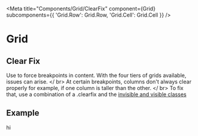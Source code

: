 

<Meta
  title="Components/Grid/ClearFix"
  component={Grid}
  subcomponents={{ 'Grid.Row': Grid.Row, 'Grid.Cell': Grid.Cell }}
/>

# Grid

## Clear Fix

Use to force breakpoints in content. With the four tiers of grids available, issues can arise. </ br>
At certain breakpoints, columns don't always clear properly for example, if one column is taller than the other. </ br>
To fix that, use a combination of a .clearfix and the <a href="https://wet-boew.github.io/wet-boew-styleguide/design/visible-en.html" target="_blank">
invisible and visible classes</a>

## Example

<Canvas>
  <p>hi</p>
</Canvas>
